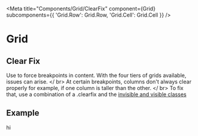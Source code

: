 

<Meta
  title="Components/Grid/ClearFix"
  component={Grid}
  subcomponents={{ 'Grid.Row': Grid.Row, 'Grid.Cell': Grid.Cell }}
/>

# Grid

## Clear Fix

Use to force breakpoints in content. With the four tiers of grids available, issues can arise. </ br>
At certain breakpoints, columns don't always clear properly for example, if one column is taller than the other. </ br>
To fix that, use a combination of a .clearfix and the <a href="https://wet-boew.github.io/wet-boew-styleguide/design/visible-en.html" target="_blank">
invisible and visible classes</a>

## Example

<Canvas>
  <p>hi</p>
</Canvas>
